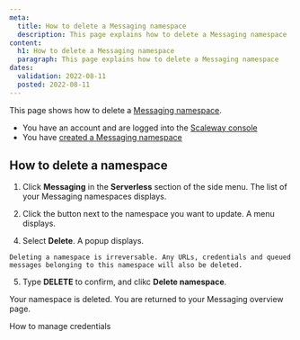 ```yaml
---
meta:
  title: How to delete a Messaging namespace
  description: This page explains how to delete a Messaging namespace
content:
  h1: How to delete a Messaging namespace
  paragraph: This page explains how to delete a Messaging namespace
dates:
  validation: 2022-08-11
  posted: 2022-08-11 
---
```


This page shows how to delete a [Messaging namespace](/compute/messaging/concepts#namespace).

<Message type="requirement">

  - You have an account and are logged into the [Scaleway console](https://console.scaleway.com)
  - You have [created a Messaging namespace](/compute/messaging/how-to/create-namespace/)

</Message>

## How to delete a namespace

1. Click **Messaging** in the **Serverless** section of the side menu. The list of your Messaging namespaces displays.

2. Click the <Icon name="more" /> button next to the namespace you want to update. A menu displays.

  <Lightbox src="scaleway-namespace-menu.webp" alt="" />

4. Select **Delete**. A popup displays.

  <Lightbox src="scaleway-delete-namespace.webp" alt="" />

  <Message type = "important">

    Deleting a namespace is irreversable. Any URLs, credentials and queued messages belonging to this namespace will also be deleted.

  </Message>

5. Type **DELETE** to confirm, and clikc **Delete namespace**.

  Your namespace is deleted. You are returned to your Messaging overview page.

<Navigation title="See Also">
  <PreviousButton to="/compute/messaging/how-to/manage-credentials/">How to manage credentials</PreviousButton>
</Navigation>
